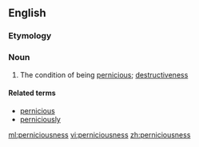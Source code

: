 ==English==
===Etymology===
{{suffix|pernicious|ness}}
===Noun===
{{en-noun|-}}

# The condition of being [[pernicious]]; [[destructiveness]]

====Related terms====
* [[pernicious]]
* [[perniciously]]

[[ml:perniciousness]]
[[vi:perniciousness]]
[[zh:perniciousness]]